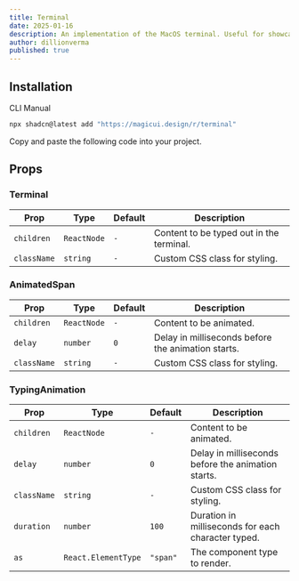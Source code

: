 ```yaml
---
title: Terminal
date: 2025-01-16
description: An implementation of the MacOS terminal. Useful for showcasing a command line interface.
author: dillionverma
published: true
---
```


<ComponentPreview name="terminal-demo" />

## Installation

<Tabs defaultValue="cli">

<TabsList>
  <TabsTrigger value="cli">CLI</TabsTrigger>
  <TabsTrigger value="manual">Manual</TabsTrigger>
</TabsList>
<TabsContent value="cli">

```bash
npx shadcn@latest add "https://magicui.design/r/terminal"
```

</TabsContent>

<TabsContent value="manual">

<Steps>

<Step>Copy and paste the following code into your project.</Step>

<ComponentSource name="terminal" />

</Steps>

</TabsContent>

</Tabs>

## Props

### Terminal

| Prop        | Type        | Default | Description                              |
| ----------- | ----------- | ------- | ---------------------------------------- |
| `children`  | `ReactNode` | `-`     | Content to be typed out in the terminal. |
| `className` | `string`    | `-`     | Custom CSS class for styling.            |

### AnimatedSpan

| Prop        | Type        | Default | Description                                        |
| ----------- | ----------- | ------- | -------------------------------------------------- |
| `children`  | `ReactNode` | `-`     | Content to be animated.                            |
| `delay`     | `number`    | `0`     | Delay in milliseconds before the animation starts. |
| `className` | `string`    | `-`     | Custom CSS class for styling.                      |

### TypingAnimation

| Prop        | Type                | Default  | Description                                        |
| ----------- | ------------------- | -------- | -------------------------------------------------- |
| `children`  | `ReactNode`         | `-`      | Content to be animated.                            |
| `delay`     | `number`            | `0`      | Delay in milliseconds before the animation starts. |
| `className` | `string`            | `-`      | Custom CSS class for styling.                      |
| `duration`  | `number`            | `100`    | Duration in milliseconds for each character typed. |
| `as`        | `React.ElementType` | `"span"` | The component type to render.                      |
